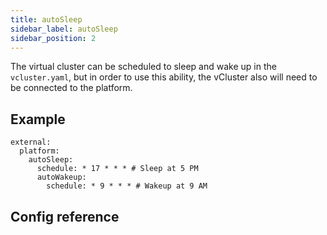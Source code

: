 ```yaml
---
title: autoSleep
sidebar_label: autoSleep
sidebar_position: 2
---
```



The virtual cluster can be scheduled to sleep and wake up in the `vcluster.yaml`, but in order to use this ability, the vCluster also will need to be connected to the platform.   

## Example

```
external:
  platform:
    autoSleep:
      schedule: * 17 * * * # Sleep at 5 PM
      autoWakeup:
        schedule: * 9 * * * # Wakeup at 9 AM
```

## Config reference

<AutoSleep />
